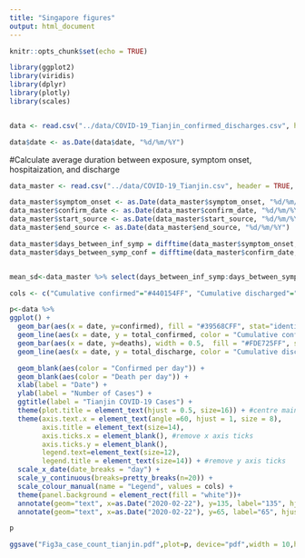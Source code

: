 ```yaml
---
title: "Singapore figures"
output: html_document
---
```


```r
knitr::opts_chunk$set(echo = TRUE)

library(ggplot2)
library(viridis)
library(dplyr)
library(plotly)
library(scales)


data <- read.csv("../data/COVID-19_Tianjin_confirmed_discharges.csv", header = TRUE,  na.strings=c("","NA"))

data$date <- as.Date(data$date, "%d/%m/%Y")

```


#Calculate average duration between exposure, symptom onset, hospitaization, and discharge
```r

data_master <- read.csv("../data/COVID-19_Tianjin.csv", header = TRUE,  na.strings=c("","NA"))

data_master$symptom_onset <- as.Date(data_master$symptom_onset, "%d/%m/%Y")
data_master$confirm_date <- as.Date(data_master$confirm_date, "%d/%m/%Y")
data_master$start_source <- as.Date(data_master$start_source, "%d/%m/%Y")
data_master$end_source <- as.Date(data_master$end_source, "%d/%m/%Y")

data_master$days_between_inf_symp = difftime(data_master$symptom_onset, data_master$end_source, units = "days")
data_master$days_between_symp_conf = difftime(data_master$confirm_date, data_master$symptom_onset, units = "days")


mean_sd<-data_master %>% select(days_between_inf_symp:days_between_symp_conf) %>% summarise_all(list(mean=mean, sd=sd), na.rm=TRUE)

```


```r

cols <- c("Cumulative confirmed"="#440154FF", "Cumulative discharged"="#1F968BFF", "Death per day"="#FDE725FF", "Confirmed per day"="#39568CFF")

p<-data %>%
ggplot() +
  geom_bar(aes(x = date, y=confirmed), fill = "#39568CFF", stat="identity") +
  geom_line(aes(x = date, y = total_confirmed, color = "Cumulative confirmed"), size = 1) +
  geom_bar(aes(x = date, y=deaths), width = 0.5,  fill = "#FDE725FF", stat="identity") +
  geom_line(aes(x = date, y = total_discharge, color = "Cumulative discharged"), size = 1) +

  geom_blank(aes(color = "Confirmed per day")) +
  geom_blank(aes(color = "Death per day")) +
  xlab(label = "Date") +
  ylab(label = "Number of Cases") +
  ggtitle(label = "Tianjin COVID-19 Cases") +
  theme(plot.title = element_text(hjust = 0.5, size=16)) + #centre main title
  theme(axis.text.x = element_text(angle =60, hjust = 1, size = 8),
        axis.title = element_text(size=14),
        axis.ticks.x = element_blank(), #remove x axis ticks
        axis.ticks.y = element_blank(),
        legend.text=element_text(size=12),
        legend.title = element_text(size=14)) + #remove y axis ticks
  scale_x_date(date_breaks = "day") +
  scale_y_continuous(breaks=pretty_breaks(n=20)) +
  scale_colour_manual(name = "Legend", values = cols) +
  theme(panel.background = element_rect(fill = "white"))+
  annotate(geom="text", x=as.Date("2020-02-22"), y=135, label="135", hjust="left") +
  annotate(geom="text", x=as.Date("2020-02-22"), y=65, label="65", hjust="left") 

p

ggsave("Fig3a_case_count_tianjin.pdf",plot=p, device="pdf",width = 10,height = 7.4,units="in")


```


